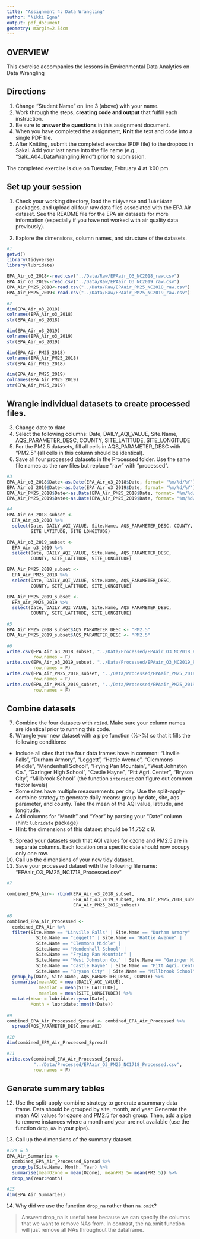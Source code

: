 ```yaml
---
title: "Assignment 4: Data Wrangling"
author: "Nikki Egna"
output: pdf_document
geometry: margin=2.54cm
---
```


## OVERVIEW

This exercise accompanies the lessons in Environmental Data Analytics on Data Wrangling 

## Directions
1. Change "Student Name" on line 3 (above) with your name.
3. Work through the steps, **creating code and output** that fulfill each instruction.
4. Be sure to **answer the questions** in this assignment document.
6. When you have completed the assignment, **Knit** the text and code into a single PDF file.
8. After Knitting, submit the completed exercise (PDF file) to the dropbox in Sakai. Add your last name into the file name (e.g., "Salk_A04_DataWrangling.Rmd") prior to submission.

The completed exercise is due on Tuesday, February 4 at 1:00 pm.

## Set up your session 
1. Check your working directory, load the `tidyverse` and `lubridate` packages, and upload all four raw data files associated with the EPA Air dataset. See the README file for the EPA air datasets for more information (especially if you have not worked with air quality data previously). 

2. Explore the dimensions, column names, and structure of the datasets. 

```r
#1
getwd()
library(tidyverse)
library(lubridate)

EPA_Air_o3_2018<-read.csv("../Data/Raw/EPAair_O3_NC2018_raw.csv")
EPA_Air_o3_2019<-read.csv("../Data/Raw/EPAair_O3_NC2019_raw.csv")
EPA_Air_PM25_2018<-read.csv("../Data/Raw/EPAair_PM25_NC2018_raw.csv")
EPA_Air_PM25_2019<-read.csv("../Data/Raw/EPAair_PM25_NC2019_raw.csv")

#2
dim(EPA_Air_o3_2018)
colnames(EPA_Air_o3_2018)
str(EPA_Air_o3_2018)

dim(EPA_Air_o3_2019)
colnames(EPA_Air_o3_2019)
str(EPA_Air_o3_2019)

dim(EPA_Air_PM25_2018)
colnames(EPA_Air_PM25_2018)
str(EPA_Air_PM25_2018)

dim(EPA_Air_PM25_2019)
colnames(EPA_Air_PM25_2019)
str(EPA_Air_PM25_2019)
```

## Wrangle individual datasets to create processed files.
3. Change date to date
4. Select the following columns: Date, DAILY_AQI_VALUE, Site.Name, AQS_PARAMETER_DESC, COUNTY, SITE_LATITUDE, SITE_LONGITUDE
5. For the PM2.5 datasets, fill all cells in AQS_PARAMETER_DESC with "PM2.5" (all cells in this column should be identical).
6. Save all four processed datasets in the Processed folder. Use the same file names as the raw files but replace "raw" with "processed".

```r
#3
EPA_Air_o3_2018$Date<-as.Date(EPA_Air_o3_2018$Date, format= "%m/%d/%Y")
EPA_Air_o3_2019$Date<-as.Date(EPA_Air_o3_2019$Date, format= "%m/%d/%Y")
EPA_Air_PM25_2018$Date<-as.Date(EPA_Air_PM25_2018$Date, format= "%m/%d/%Y")
EPA_Air_PM25_2019$Date<-as.Date(EPA_Air_PM25_2019$Date, format= "%m/%d/%Y")

#4
EPA_Air_o3_2018_subset <-
  EPA_Air_o3_2018 %>%
  select(Date, DAILY_AQI_VALUE, Site.Name, AQS_PARAMETER_DESC, COUNTY,
         SITE_LATITUDE, SITE_LONGITUDE)

EPA_Air_o3_2019_subset <-
  EPA_Air_o3_2019 %>%
  select(Date, DAILY_AQI_VALUE, Site.Name, AQS_PARAMETER_DESC, 
         COUNTY, SITE_LATITUDE, SITE_LONGITUDE)

EPA_Air_PM25_2018_subset <-
  EPA_Air_PM25_2018 %>%
  select(Date, DAILY_AQI_VALUE, Site.Name, AQS_PARAMETER_DESC, 
         COUNTY, SITE_LATITUDE, SITE_LONGITUDE)

EPA_Air_PM25_2019_subset <-
  EPA_Air_PM25_2019 %>%
  select(Date, DAILY_AQI_VALUE, Site.Name, AQS_PARAMETER_DESC, 
         COUNTY, SITE_LATITUDE, SITE_LONGITUDE)

#5
EPA_Air_PM25_2018_subset$AQS_PARAMETER_DESC <- "PM2.5"
EPA_Air_PM25_2019_subset$AQS_PARAMETER_DESC <- "PM2.5"

#6
write.csv(EPA_Air_o3_2018_subset, "../Data/Processed/EPAair_O3_NC2018_Processed.csv", 
          row.names = F)
write.csv(EPA_Air_o3_2019_subset, "../Data/Processed/EPAair_O3_NC2019_Processed.csv", 
          row.names = F)
write.csv(EPA_Air_PM25_2018_subset, "../Data/Processed/EPAair_PM25_2018_NC2019_Processed.csv", 
          row.names = F)
write.csv(EPA_Air_PM25_2019_subset, "../Data/Processed/EPAair_PM25_2019_NC2019_Processed.csv", 
          row.names = F)
```


## Combine datasets
7. Combine the four datasets with `rbind`. Make sure your column names are identical prior to running this code. 
8. Wrangle your new dataset with a pipe function (%>%) so that it fills the following conditions: 

* Include all sites that the four data frames have in common: "Linville Falls", "Durham Armory", "Leggett", "Hattie Avenue", "Clemmons Middle", "Mendenhall School", "Frying Pan Mountain", "West Johnston Co.", "Garinger High School", "Castle Hayne", "Pitt Agri. Center", "Bryson City", "Millbrook School" (the function `intersect` can figure out common factor levels)
* Some sites have multiple measurements per day. Use the split-apply-combine strategy to generate daily means: group by date, site, aqs parameter, and county. Take the mean of the AQI value, latitude, and longitude.
* Add columns for "Month" and "Year" by parsing your "Date" column (hint: `lubridate` package)
* Hint: the dimensions of this dataset should be 14,752 x 9.

9. Spread your datasets such that AQI values for ozone and PM2.5 are in separate columns. Each location on a specific date should now occupy only one row.
10. Call up the dimensions of your new tidy dataset.
11. Save your processed dataset with the following file name: "EPAair_O3_PM25_NC1718_Processed.csv"

```r
#7

combined_EPA_Air<- rbind(EPA_Air_o3_2018_subset, 
                         EPA_Air_o3_2019_subset, EPA_Air_PM25_2018_subset, 
                         EPA_Air_PM25_2019_subset)

#8
combined_EPA_Air_Processed <-
  combined_EPA_Air %>%
  filter(Site.Name == "Linville Falls" | Site.Name == "Durham Armory" | 
           Site.Name == "Leggett" | Site.Name == "Hattie Avenue" | 
           Site.Name == "Clemmons Middle" | 
           Site.Name == "Mendenhall School" | 
           Site.Name == "Frying Pan Mountain" | 
           Site.Name == "West Johnston Co." | Site.Name == "Garinger High School" |
           Site.Name == "Castle Hayne" | Site.Name == "Pitt Agri. Center" | 
           Site.Name == "Bryson City" | Site.Name == "Millbrook School") %>%
  group_by(Date, Site.Name, AQS_PARAMETER_DESC, COUNTY) %>%
  summarise(meanAQI = mean(DAILY_AQI_VALUE),
            meanlat = mean(SITE_LATITUDE),
            meanlon = mean(SITE_LONGITUDE)) %>%
  mutate(Year = lubridate::year(Date),
         Month = lubridate::month(Date))
  
#9
combined_EPA_Air_Processed_Spread <- combined_EPA_Air_Processed %>%
  spread(AQS_PARAMETER_DESC,meanAQI)

#10
dim(combined_EPA_Air_Processed_Spread)

#11
write.csv(combined_EPA_Air_Processed_Spread,
          "../Data/Processed/EPAair_O3_PM25_NC1718_Processed.csv", 
          row.names = F)
```


## Generate summary tables
12. Use the split-apply-combine strategy to generate a summary data frame. Data should be grouped by site, month, and year. Generate the mean AQI values for ozone and PM2.5 for each group. Then, add a pipe to remove instances where a month and year are not available (use the function `drop_na` in your pipe). 

13. Call up the dimensions of the summary dataset.

```r
#12a & b
EPA_Air_Summaries <- 
  combined_EPA_Air_Processed_Spread %>%
  group_by(Site.Name, Month, Year) %>%
  summarise(meanOzone = mean(Ozone), meanPM2.5= mean(PM2.5)) %>%
  drop_na(Year:Month)

#13
dim(EPA_Air_Summaries)
```

14. Why did we use the function `drop_na` rather than `na.omit`?

> Answer: drop_na is useful here because we can specify the columns that we want to remove NAs from. In contrast, the na.omit function will just remove all NAs throughout the dataframe.
